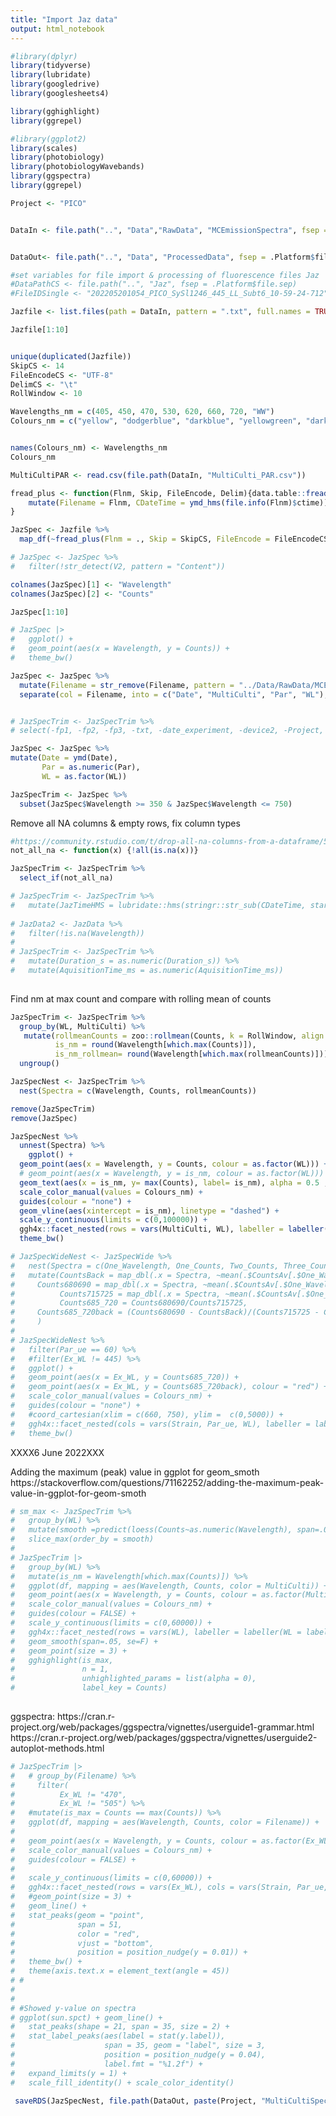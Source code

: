 ```yaml
---
title: "Import Jaz data"
output: html_notebook
---
```



```r
#library(dplyr) 
library(tidyverse)
library(lubridate)
library(googledrive)
library(googlesheets4)

library(gghighlight)
library(ggrepel)

#library(ggplot2)
library(scales)
library(photobiology)
library(photobiologyWavebands)
library(ggspectra)
library(ggrepel)
```


```r
Project <- "PICO"


DataIn <- file.path("..", "Data","RawData", "MCEmissionSpectra", fsep = .Platform$file.sep)


DataOut<- file.path("..", "Data", "ProcessedData", fsep = .Platform$file.sep)

#set variables for file import & processing of fluorescence files Jaz
#DataPathCS <- file.path("..", "Jaz", fsep = .Platform$file.sep)
#FileIDSingle <- "202205201054_PICO_SySl1246_445_LL_Subt6_10-59-24-712"

Jazfile <- list.files(path = DataIn, pattern = ".txt", full.names = TRUE)

Jazfile[1:10]


unique(duplicated(Jazfile))
SkipCS <- 14
FileEncodeCS <- "UTF-8"
DelimCS <- "\t"
RollWindow <- 10

```


```r
Wavelengths_nm = c(405, 450, 470, 530, 620, 660, 720, "WW")
Colours_nm = c("yellow", "dodgerblue", "darkblue", "yellowgreen", "darkgreen", "Red",  "darkorange", "black")


names(Colours_nm) <- Wavelengths_nm
Colours_nm
```


```r

MultiCultiPAR <- read.csv(file.path(DataIn, "MultiCulti_PAR.csv"))

```


```r

fread_plus <- function(Flnm, Skip, FileEncode, Delim){data.table::fread(file = Flnm, skip = Skip, encoding = FileEncode, sep = Delim, header = FALSE) %>%
    mutate(Filename = Flnm, CDateTime = ymd_hms(file.info(Flnm)$ctime))
}

JazSpec <- Jazfile %>%
  map_df(~fread_plus(Flnm = ., Skip = SkipCS, FileEncode = FileEncodeCS, Delim = DelimCS))

# JazSpec <- JazSpec %>%
#   filter(!str_detect(V2, pattern = "Content"))

colnames(JazSpec)[1] <- "Wavelength"
colnames(JazSpec)[2] <- "Counts"

JazSpec[1:10]

# JazSpec |>
#   ggplot() +
#   geom_point(aes(x = Wavelength, y = Counts)) +
#   theme_bw()

```


```r

JazSpec <- JazSpec %>% 
  mutate(Filename = str_remove(Filename, pattern = "../Data/RawData/MCEmissionSpectra/")) |>
  separate(col = Filename, into = c("Date", "MultiCulti", "Par", "WL"), sep = "([\\/\\/\\_\\_\\_\\_\\_\\_\\.])", remove = FALSE)


# JazSpecTrim <- JazSpecTrim %>% 
# select(-fp1, -fp2, -fp3, -txt, -date_experiment, -device2, -Project, -CDateTime, -Subt, -subseconde)

JazSpec <- JazSpec %>% 
mutate(Date = ymd(Date),
       Par = as.numeric(Par),
       WL = as.factor(WL))

```

```r

JazSpecTrim <- JazSpec %>% 
  subset(JazSpec$Wavelength >= 350 & JazSpec$Wavelength <= 750)

```


Remove all NA columns & empty rows, fix column types
```r

#https://community.rstudio.com/t/drop-all-na-columns-from-a-dataframe/5844/2
not_all_na <- function(x) {!all(is.na(x))}

JazSpecTrim <- JazSpecTrim %>%
  select_if(not_all_na)  

# JazSpecTrim <- JazSpecTrim %>%
#   mutate(JazTimeHMS = lubridate::hms(stringr::str_sub(CDateTime, start = 1L, end = 8L)), .after = CDateTime)
  
# JazData2 <- JazData %>%
#   filter(!is.na(Wavelength))
# 
# JazSpecTrim <- JazSpecTrim %>%
#   mutate(Duration_s = as.numeric(Duration_s)) %>% 
#   mutate(AquisitionTime_ms = as.numeric(AquisitionTime_ms))
  
```


Find nm at max count and compare with rolling mean of counts
```r

JazSpecTrim <- JazSpecTrim %>% 
  group_by(WL, MultiCulti) %>%
   mutate(rollmeanCounts = zoo::rollmean(Counts, k = RollWindow, align = "left", fill = NA),
          is_nm = round(Wavelength[which.max(Counts)]),
          is_nm_rollmean= round(Wavelength[which.max(rollmeanCounts)])) %>% 
  ungroup()


```


```r

JazSpecNest <- JazSpecTrim %>%
  nest(Spectra = c(Wavelength, Counts, rollmeanCounts))

```

```r

remove(JazSpecTrim)
remove(JazSpec)

```


```r

JazSpecNest %>%
  unnest(Spectra) %>%
    ggplot() +
  geom_point(aes(x = Wavelength, y = Counts, colour = as.factor(WL))) +
  # geom_point(aes(x = Wavelength, y = is_nm, colour = as.factor(WL))) +
  geom_text(aes(x = is_nm, y= max(Counts), label= is_nm), alpha = 0.5 ,hjust = 0.5, vjust=-0.5) +
  scale_color_manual(values = Colours_nm) +
  guides(colour = "none") +
  geom_vline(aes(xintercept = is_nm), linetype = "dashed") +
  scale_y_continuous(limits = c(0,100000)) +
  ggh4x::facet_nested(rows = vars(MultiCulti, WL), labeller = labeller(WL = label_both, Par = label_both, MultiCulti = label_both)) +
  theme_bw() 


```



```r
# JazSpecWideNest <- JazSpecWide %>%
#   nest(Spectra = c(One_Wavelength, One_Counts, Two_Counts, Three_Counts, Four_Counts, CountsAv, CountsMax, CountsMin)) %>%
#   mutate(CountsBack = map_dbl(.x = Spectra, ~mean(.$CountsAv[.$One_Wavelength > 740])),
#     Counts680690 = map_dbl(.x = Spectra, ~mean(.$CountsAv[.$One_Wavelength > 680 & .$One_Wavelength < 690])),
#          Counts715725 = map_dbl(.x = Spectra, ~mean(.$CountsAv[.$One_Wavelength > 715 & .$One_Wavelength < 725])),
#          Counts685_720 = Counts680690/Counts715725,
#     Counts685_720back = (Counts680690 - CountsBack)/(Counts715725 - CountsBack)
#     )
# 
# JazSpecWideNest %>%
#   filter(Par_ue == 60) %>%
#   #filter(Ex_WL != 445) %>%
#   ggplot() +
#   geom_point(aes(x = Ex_WL, y = Counts685_720)) +
#   geom_point(aes(x = Ex_WL, y = Counts685_720back), colour = "red") +
#   scale_color_manual(values = Colours_nm) +
#   guides(colour = "none") +
#   #coord_cartesian(xlim = c(660, 750), ylim =  c(0,5000)) +
#   ggh4x::facet_nested(cols = vars(Strain, Par_ue, WL), labeller = labeller(strain = label_value, Par_ue = label_both, WL = label_both))  +
#   theme_bw()
```

XXXX6 June 2022XXX


Adding the maximum (peak) value in ggplot for geom_smoth
https://stackoverflow.com/questions/71162252/adding-the-maximum-peak-value-in-ggplot-for-geom-smoth
```r

# sm_max <- JazSpecTrim %>% 
#   group_by(WL) %>%
#   mutate(smooth =predict(loess(Counts~as.numeric(Wavelength), span=.05))) %>%
#   slice_max(order_by = smooth)
# 
# JazSpecTrim |>
#   group_by(WL) %>%
#   mutate(is_nm = Wavelength[which.max(Counts)]) %>%
#   ggplot(df, mapping = aes(Wavelength, Counts, color = MultiCulti)) +
#   geom_point(aes(x = Wavelength, y = Counts, colour = as.factor(MultiCulti))) +
#   scale_color_manual(values = Colours_nm) +
#   guides(colour = FALSE) +
#   scale_y_continuous(limits = c(0,60000)) +
#   ggh4x::facet_nested(rows = vars(WL), labeller = labeller(WL = label_both, strain = label_value, Par = label_both, WL = label_both))  +
#   geom_smooth(span=.05, se=F) +
#   geom_point(size = 3) +
#   gghighlight(is_max,
#               n = 1,
#               unhighlighted_params = list(alpha = 0),
#               label_key = Counts)
  
```

ggspectra:
https://cran.r-project.org/web/packages/ggspectra/vignettes/userguide1-grammar.html
https://cran.r-project.org/web/packages/ggspectra/vignettes/userguide2-autoplot-methods.html
```r

# JazSpecTrim |> 
#   # group_by(Filename) %>%
#     filter(
#          Ex_WL != "470",
#          Ex_WL != "505") %>%
#   #mutate(is_max = Counts == max(Counts)) %>%
#   ggplot(df, mapping = aes(Wavelength, Counts, color = Filename)) +
# 
#   geom_point(aes(x = Wavelength, y = Counts, colour = as.factor(Ex_WL))) +
#   scale_color_manual(values = Colours_nm) +
#   guides(colour = FALSE) +
# 
#   scale_y_continuous(limits = c(0,60000)) +
#   ggh4x::facet_nested(rows = vars(Ex_WL), cols = vars(Strain, Par_ue, WL), labeller = labeller(Ex_WL = label_both, strain = label_value, Par_ue = label_both, WL = label_both))  +
#   #geom_point(size = 3) +
#   geom_line() +
#   stat_peaks(geom = "point",
#              span = 51,
#              color = "red",
#              vjust = "bottom",
#              position = position_nudge(y = 0.01)) +
#   theme_bw() +
#   theme(axis.text.x = element_text(angle = 45))
# # 
# 
# 
# #Showed y-value on spectra
# ggplot(sun.spct) + geom_line() + 
#   stat_peaks(shape = 21, span = 35, size = 2) + 
#   stat_label_peaks(aes(label = stat(y.label)),
#                    span = 35, geom = "label", size = 3,
#                    position = position_nudge(y = 0.04),
#                    label.fmt = "%1.2f") +
#   expand_limits(y = 1) +
#   scale_fill_identity() + scale_color_identity()

```


```r

 saveRDS(JazSpecNest, file.path(DataOut, paste(Project, "MultiCultiSpectra.Rds", sep = "_"), fsep = .Platform$file.sep))

```

